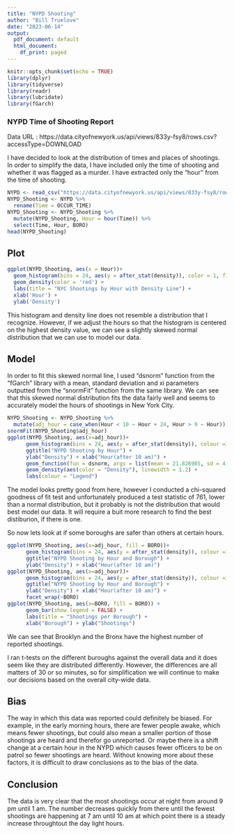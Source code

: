```yaml
---
title: "NYPD Shooting"
author: "Bill Truelove"
date: "2023-06-14"
output:
  pdf_document: default
  html_document:
    df_print: paged
---
```


```r
knitr::opts_chunk$set(echo = TRUE)
library(dplyr)
library(tidyverse)
library(readr)
library(lubridate)
library(fGarch)
```

### NYPD Time of Shooting Report

Data URL : https://data.cityofnewyork.us/api/views/833y-fsy8/rows.csv?accessType=DOWNLOAD

I have decided to look at the distribution of times and places of shootings. In order to simplify the data, I have included only the time of shooting and whether it was flagged as a murder. I have extracted only the "hour" from the time of shooting.

```r
NYPD <- read_csv("https://data.cityofnewyork.us/api/views/833y-fsy8/rows.csv?accessType=DOWNLOAD", show_col_types = FALSE)
NYPD_Shooting <- NYPD %>%
  rename(Time = OCCUR_TIME)
NYPD_Shooting <- NYPD_Shooting %>%
  mutate(NYPD_Shooting, Hour = hour(Time)) %>%
  select(Time, Hour, BORO)
head(NYPD_Shooting)
```
## Plot
```r
ggplot(NYPD_Shooting, aes(x = Hour))+
  geom_histogram(bins = 24, aes(y = after_stat(density)), color = 1, fill = "white") +
  geom_density(color = 'red') +
  labs(title = "NYC Shootings by Hour with Density Line") +
  xlab('Hour') +
  ylab('Density')

```
This histogram and density line does not resemble a distribution that I recognize. However, if we adjust the hours so that the histogram is centered on the highest density value, we can see a slightly skewed normal distribution that we can use to model our data.



## Model

In order to fit this skewed normal line, I used "dsnorm" function from the "fGarch" library with a mean, standard deviation and xi parameters outputted from the "snormFit" function from the same library. We can see that this skewed normal distribution fits the data fairly well and seems to accurately model the hours of shootings in New York City.

```r
NYPD_Shooting <- NYPD_Shooting %>%
  mutate(adj_hour = case_when(Hour < 10 ~ Hour + 24, Hour > 9 ~ Hour))
snormFit(NYPD_Shooting$adj_hour)
ggplot(NYPD_Shooting, aes(x=adj_hour))+
      geom_histogram(bins = 24, aes(y = after_stat(density)), colour =1, fill = "white") +
      ggtitle("NYPD Shooting by Hour") +
      ylab("Density") + xlab("Hour(after 10 am)") +
      geom_function(fun = dsnorm, args = list(mean = 21.826905, sd = 4.935273, xi = .767257), aes(color = "Model"), linewidth=1.2) +
      geom_density(aes(color = "Density"), linewidth = 1.2) +
      labs(colour = "Legend")
```

The model looks pretty good from here, however I conducted a chi-squared goodness of fit test and unfortunately produced a test statistic of 761, lower than a normal distribution, but it probably is not the distribution that would best model our data. It will require a buit more research to find the best distiburion, if there is one.

So now lets look at if some boroughs are safer than others at certain hours.

```r

ggplot(NYPD_Shooting, aes(x=adj_hour, fill = BORO))+
      geom_histogram(bins = 24, aes(y = after_stat(density)), colour =1) +
      ggtitle("NYPD Shooting by Hour and Borough") +
      ylab("Density") + xlab("Hour(after 10 am)") 
ggplot(NYPD_Shooting, aes(x=adj_hour))+
      geom_histogram(bins = 24, aes(y = after_stat(density)), colour =1, fill = "white") +
      ggtitle("NYPD Shooting by Hour and Borough") +
      ylab("Density") + xlab("Hour(after 10 am)") +
      facet_wrap(~BORO)
ggplot(NYPD_Shooting, aes(x=BORO, fill = BORO)) +
      geom_bar(show.legend = FALSE) +
      labs(title = "Shootings per Borough") +
      xlab("Borough") + ylab("Shootings")
```

We can see that Brooklyn and the Bronx have the highest number of reported shootings.

I ran t-tests on the different buroughs against the overall data and it does seem like they are distributed differently. However, the differences are all matters of 30 or so minutes, so for simplification we will continue to make our decisions based on the overall city-wide data.

## Bias

The way in which this data was reported could definitely be biased. For example, in the early morning hours, there are fewer people awake, which means fewer shootings, but could also mean a smaller portion of those shootings are heard and therefor go unreported. Or maybe there is a shift change at a certain hour in the NYPD which causes fewer officers to be on patrol so fewer shootings are heard. Without knowing more about these factors, it is difficult to draw conclusions as to the bias of the data.

## Conclusion

The data is very clear that the most shootings occur at night from around 9 pm until 1 am. The number decreases quickly from there until the fewest shootings are happening at 7 am until 10 am at which point there is a steady increase throughtout the day light hours.
